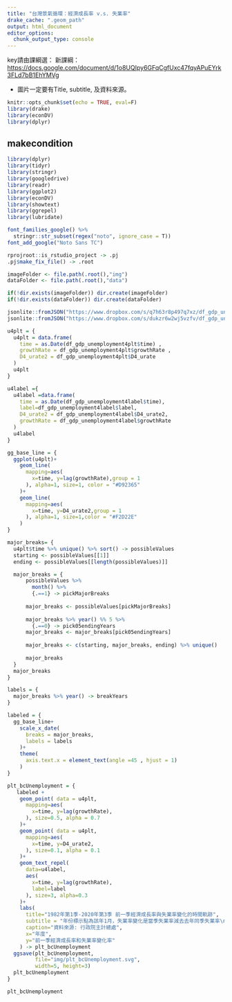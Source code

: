 ---
title: "台灣景氣循環：經濟成長率 v.s. 失業率"
drake_cache: ".geom_path"
output: html_document
editor_options: 
  chunk_output_type: console
---

key請由課綱選：
新課綱：<https://docs.google.com/document/d/1o8UQIpy6GFqCgfUxc47fqyAPuEYrk3FLd7bB1EhYMVg>

  * 圖片一定要有Title, subtitle, 及資料來源。


```{r setup, include=FALSE, drake=F}
knitr::opts_chunk$set(echo = TRUE, eval=F)
library(drake)
library(econDV)
library(dplyr)

```

## makecondition

```{r makecondition}
library(dplyr)
library(tidyr)
library(stringr)
library(googledrive)
library(readr)
library(ggplot2)
library(econDV)
library(showtext)
library(ggrepel)
library(lubridate)

font_families_google() %>%
  stringr::str_subset(regex("noto", ignore_case = T))  
font_add_google("Noto Sans TC")

rprojroot::is_rstudio_project -> .pj
.pj$make_fix_file() -> .root

imageFolder <- file.path(.root(),"img")
dataFolder <- file.path(.root(),"data")

if(!dir.exists(imageFolder)) dir.create(imageFolder)
if(!dir.exists(dataFolder)) dir.create(dataFolder)

jsonlite::fromJSON("https://www.dropbox.com/s/q7h63r8p497q7xz/df_gdp_unemployment4label.json?dl=1") -> df_gdp_unemployment4label
jsonlite::fromJSON("https://www.dropbox.com/s/dukzr6w2wj5vzfv/df_gdp_unemployment4plt.json?dl=1") -> df_gdp_unemployment4plt
```

```{r time property change}
u4plt = {
  u4plt = data.frame(
    time = as.Date(df_gdp_unemployment4plt$time) ,
    growthRate = df_gdp_unemployment4plt$growthRate ,
    D4_urate2 = df_gdp_unemployment4plt$D4_urate
  )
  u4plt
}
```

```{r time property change}
u4label ={
  u4label =data.frame(
    time = as.Date(df_gdp_unemployment4label$time),
    label=df_gdp_unemployment4label$label,
    D4_urate2 = df_gdp_unemployment4label$D4_urate2,
    growthRate = df_gdp_unemployment4label$growthRate
  )
  u4label
}
```

```{r gg_base_line}
gg_base_line = {
  ggplot(u4plt)+
    geom_line(
      mapping=aes(
        x=time, y=lag(growthRate),group = 1
      ), alpha=1, size=1, color = "#D92365"
    )+
    geom_line(
      mapping=aes(
        x=time, y=D4_urate2,group = 1
      ), alpha=1, size=1,color = "#F2D22E"
    )
}
```

```{r majorbreak}
major_breaks= {
  u4plt$time %>% unique() %>% sort() -> possibleValues
  starting <- possibleValues[[1]]
  ending <- possibleValues[[length(possibleValues)]]

  major_breaks = {
      possibleValues %>%
        month() %>%
        {.==1} -> pickMajorBreaks
    
      major_breaks <- possibleValues[pickMajorBreaks]
      
      major_breaks %>% year() %% 5 %>%
        {.==0} -> pick05endingYears
      major_breaks <- major_breaks[pick05endingYears]
      
      major_breaks <- c(starting, major_breaks, ending) %>% unique()
      
      major_breaks
  }
  major_breaks  
}
```

```{r labels}
labels = {
  major_breaks %>% year() -> breakYears
}
```

```{r labeled}

labeled = {
  gg_base_line+
    scale_x_date(
      breaks = major_breaks,
      labels = labels
    )+
    theme(
      axis.text.x = element_text(angle =45 , hjust = 1)
    )
}

```


```{r plt_bcUnemployment}
plt_bcUnemployment = {
   labeled +
    geom_point( data = u4plt,
      mapping=aes(
        x=time, y=lag(growthRate),
      ), size=0.5, alpha = 0.7
    )+
    geom_point( data = u4plt,
      mapping=aes(
        x=time, y=D4_urate2,
      ), size=0.1, alpha = 0.1
    )+
    geom_text_repel(
      data=u4label,
      aes(
        x=time, y=lag(growthRate),
        label=label
      ), size=3, alpha=0.3
    )+
    labs(
      title="1982年第1季-2020年第3季 前一季經濟成長率與失業率變化的時間軌跡",
      subtitle = "年份標示點為該年1月，失業率變化是當季失業率減去去年同季失業率\n單位：%",
      caption="資料來源: 行政院主計總處",
      x="年度",
      y="前一季經濟成長率和失業率變化率"
    ) -> plt_bcUnemployment
  ggsave(plt_bcUnemployment,
         file="img/plt_bcUnemployment.svg",
         width=5, height=3)  
  plt_bcUnemployment
}
```


```{r}
plt_bcUnemployment
```

